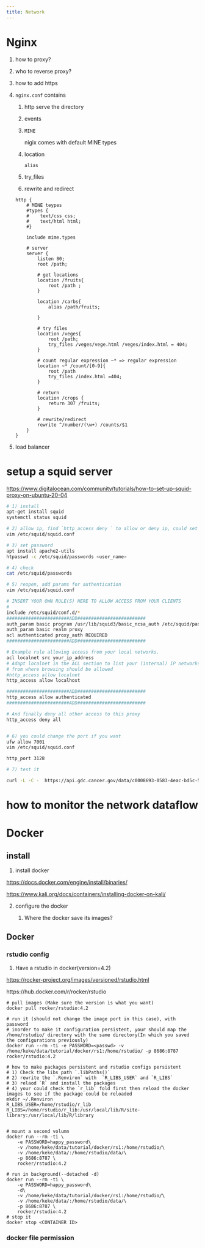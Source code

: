 ```yaml
---
title: Network
---
```



# Nginx

1. how to proxy?

2. who to reverse proxy?

3. how to add https



1. `nginx.conf` contains

    1. http
        serve the directory

    2. events


    3. `MINE`

        nigix comes with default MINE types

    4. location

        `alias`

    5. try_files


    6. rewrite and redirect

    ```nginx
    http {
        # MINE teypes
        #types {
        #    text/css css;
        #    text/html html;
        #}

        include mime.types

        # server
        server {
            listen 80;
            root /path;

            # get locations
            location /fruits{
                root /path ;
            }

            location /carbs{
                alias /path/fruits;

            }

            # try files
            location /veges{
                root /path;
                try_files /veges/vege.html /veges/index.html = 404;
            }

            # count regular expression ~* => regular expression
            location ~* /count/[0-9]{
                root /path
                try_files /index.html =404;
            }

            # return
            location /crops {
                return 307 /fruits;
            }

            # rewrite/redirect
            rewrite ^/number/(\w+) /counts/$1
        }
    }

    ```


2. load balancer


# setup a squid server

<https://www.digitalocean.com/community/tutorials/how-to-set-up-squid-proxy-on-ubuntu-20-04>

```bash
# 1) install
apt-get install squid
systemctl status squid

# 2) allow ip, find `http_access deny ` to allow or deny ip, could set `http_access allow all`
vim /etc/squid/squid.conf

# 3) set password
apt install apache2-utils
htpasswd -c /etc/squid/passwords <user_name>

# 4) check 
cat /etc/squid/passwords

# 5) reopen, add params for authentication
vim /etc/squid/squid.conf

# INSERT YOUR OWN RULE(S) HERE TO ALLOW ACCESS FROM YOUR CLIENTS
#
include /etc/squid/conf.d/*
#######################ADD#########################
auth_param basic program /usr/lib/squid3/basic_ncsa_auth /etc/squid/passwords
auth_param basic realm proxy
acl authenticated proxy_auth REQUIRED
#######################ADD#########################

# Example rule allowing access from your local networks.
acl localnet src your_ip_address
# Adapt localnet in the ACL section to list your (internal) IP networks
# from where browsing should be allowed
#http_access allow localnet
http_access allow localhost

#######################ADD#########################
http_access allow authenticated
#######################ADD#########################

# And finally deny all other access to this proxy
http_access deny all


# 6) you could change the port if you want
ufw allow 7001
vim /etc/squid/squid.conf

http_port 3128

# 7) test it 

curl -L -C -  https://api.gdc.cancer.gov/data/c0008693-0583-4eac-bd5c-583070763893   --proxy "http://<user_name>:<passwd>@<address>:<port>"

```


# how to monitor the network dataflow







# Docker

## install

1. install docker

<https://docs.docker.com/engine/install/binaries/>


<https://www.kali.org/docs/containers/installing-docker-on-kali/>


2. configure the docker
    
    1. Where the docker save its images?

## Docker

### rstudio config

1. Have a rstudio in docker(version=4.2)

<https://rocker-project.org/images/versioned/rstudio.html>

https://hub.docker.com/r/rocker/rstudio

```docker
# pull images (Make sure the version is what you want)
docker pull rocker/rstudio:4.2

# run it (should not change the image port in this case), with password
# inorder to make it configuration persistent, your should map the /home/rstudio/ directory with the same directory(In which you saved the configurations previously)
docker run --rm -ti -e PASSWORD=<passwd> -v /home/keke/data/tutorial/docker/rs1:/home/rstudio/ -p 8686:8787 rocker/rstudio:4.2

# how to make packages persistent and rstudio configs persistent 
# 1) Check the libs path `.libPaths()`
# 2) rewrite the `.Renviron` with  `R_LIBS_USER` and `R_LIBS`
# 3) relaod `R` and install the packages
# 4) your could check the `r_lib` fold first then reload the docker images to see if the package could be reloaded
mkdir ~/.Renviron
R_LIBS_USER=/home/rstudio/r_lib
R_LIBS=/home/rstudio/r_lib:/usr/local/lib/R/site-library:/usr/local/lib/R/library


# mount a second volumn
docker run --rm -ti \
    -e PASSWORD=happy_password\
    -v /home/keke/data/tutorial/docker/rs1:/home/rstudio/\
    -v /home/keke/data/:/home/rstudio/data/\
    -p 8686:8787 \
    rocker/rstudio:4.2

# run in background(--detached -d)
docker run --rm -ti \
    -e PASSWORD=happy_password\
    -d\
    -v /home/keke/data/tutorial/docker/rs1:/home/rstudio/\
    -v /home/keke/data/:/home/rstudio/data/\
    -p 8686:8787 \
    rocker/rstudio:4.2
# stop it 
docker stop <CONTAINER ID>
```


### docker file permission